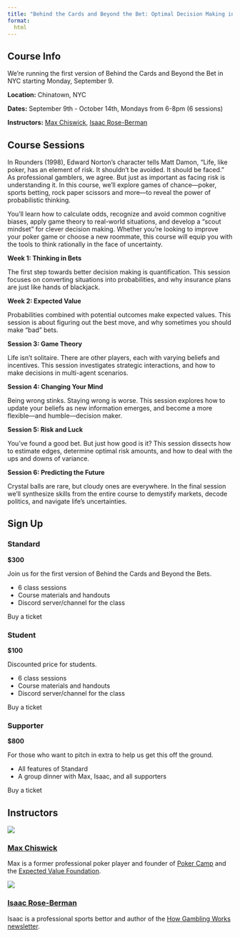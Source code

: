 ```yaml
---
title: "Behind the Cards and Beyond the Bet: Optimal Decision Making in Gambling and Life"
format: 
  html
---
```

## Course Info
We're running the first version of Behind the Cards and Beyond the Bet in NYC starting Monday, September 9.

**Location:** Chinatown, NYC

**Dates:** September 9th - October 14th, Mondays from 6-8pm (6 sessions) 

**Instructors:** [Max Chiswick](https://maxchiswick.com), [Isaac Rose-Berman](https://x.com/roundrobin42)

## Course Sessions

In Rounders (1998), Edward Norton’s character tells Matt Damon, “Life, like poker, has an element of risk. It shouldn’t be avoided. It should be faced.” As professional gamblers, we agree. But just as important as facing risk is understanding it. In this course, we’ll explore games of chance––poker, sports betting, rock paper scissors and more––to reveal the power of probabilistic thinking. 

You’ll learn how to calculate odds, recognize and avoid common cognitive biases, apply game theory to real-world situations, and develop a “scout mindset” for clever decision making. Whether you’re looking to improve your poker game or choose a new roommate, this course will equip you with the tools to think rationally in the face of uncertainty. 

**Week 1: Thinking in Bets**

The first step towards better decision making is quantification. This session focuses on converting situations into probabilities, and why insurance plans are just like hands of blackjack.  


**Week 2: Expected Value**

Probabilities combined with potential outcomes make expected values. This session is about figuring out the best move, and why sometimes you should make “bad” bets. 

**Session 3: Game Theory**

Life isn’t solitaire. There are other players, each with varying beliefs and incentives. This session investigates strategic interactions, and how to make decisions in multi-agent scenarios.

**Session 4: Changing Your Mind**

Being wrong stinks. Staying wrong is worse. This session explores how to update your beliefs as new information emerges, and become a more flexible––and humble––decision maker. 

**Session 5: Risk and Luck**

You’ve found a good bet. But just how good is it? This session dissects how to estimate edges, determine optimal risk amounts, and how to deal with the ups and downs of variance.

**Session 6: Predicting the Future** 

Crystal balls are rare, but cloudy ones are everywhere. In the final session we’ll synthesize skills from the entire course to demystify markets, decode politics, and navigate life’s uncertainties.

## Sign Up

::: {.grid}

::: {.g-col-4}
### Standard
**$300**

Join us for the first version of Behind the Cards and Beyond the Bets.

- 6 class sessions 
- Course materials and handouts
- Discord server/channel for the class

[Buy a ticket]{.btn .btn-primary}
:::

::: {.g-col-4}
### Student
**$100** 

Discounted price for students.

- 6 class sessions 
- Course materials and handouts
- Discord server/channel for the class

[Buy a ticket]{.btn .btn-primary}
:::

::: {.g-col-4}
### Supporter
**$800**

For those who want to pitch in extra to help us get this off the ground.

- All features of Standard
- A group dinner with Max, Isaac, and all supporters

[Buy a ticket]{.btn .btn-primary}
:::

:::

## Instructors

::: {.grid}

::: {.g-col-6}
![](assets/mc.png)

### [Max Chiswick](https://maxchiswick.com)

Max is a former professional poker player and founder of [Poker Camp](https://poker.camp) and the [Expected Value Foundation](https://expectedvalue.org).
:::

::: {.g-col-6}
![](assets/irb.png)

### [Isaac Rose-Berman](https://x.com/roundrobin42)

Isaac is a professional sports bettor and author of the [How Gambling Works newsletter](https://howgamblingworks.com).
:::

:::
